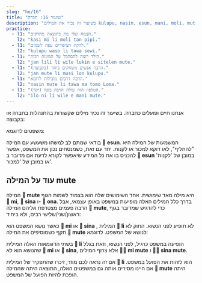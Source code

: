 ```yaml
---
slug: "he/16"
title: "שיעור 16: חברה"
description: "בשיעור זה נכיר את המילים kulupu, nasin, esun, mani, moli, mute!"
practice:
  - l1: "הצמח שלי מת כתוצאה מחרקים."
    l2: "kasi mi li moli tan pipi."
  - l1: "להקת הציפורים עפה לשמים."
    l2: "kulupu waso li tawa sewi."
  - l1: "הילד רוצה להסתכל על תמונות רבות."
    l2: "jan lili li wile lukin e sitelen mute."
  - l1: "הרבה אנשים משחקים ביחד (כקבוצה)."
    l2: "jan mute li musi lon kulupu."
  - l1: "הרבה דרכים מובילות לרומא."
    l2: "nasin mute li tawa ma tomo Loma."
  - l1: "הטלפון הזה עולה הרבה כסף (יקר)."
    l2: "ilo ni li wile e mani mute."
---
```



אנחנו חיים ופועלים כחברה. בשיעור זה נכיר מילים שקשורות בהתנהלות בחברה או בקבוצה:

<List>
  <Word sl="kulupu" m="חבורה, קבוצה, נבחרת" />
  <Word sl="nasin" m="דרך, מסלול, שיטה" />
  <Word sl="esun" m="להחליף, לסחור, שוק, מסחר" />
  <Word sl="mani" m="כסף, דבר ערך" />
  <Word sl="moli" m="מת, להרוג" />
  <Word sl="mute" m="הרבה, מאד" />
</List>

משפטים לדוגמא:

<List>
  <Sentence sl="nasin mute li lon." m="יש הרבה מסורות." />
  <Sentence sl="jan li pali lon kulupu." m="אנשים עובדים בקבוצה." />
  <Sentence sl="len pona li wile e mani mute." m="בגדים טובים דורשים הרבה כסף." />
  <Sentence sl="jan mute li moli tan utala suli." m="הרבה אנשים מתו כתוצאה מהמלחמה."/>
  <Sentence sl="mi wile esun e soweli mi." m="אני רוצה למכור את הפרה שלי." />
  <Sentence sl="mi wile ala esun e soweli sina." m="אני לא רוצה לקנות את הפרה שלך." />
</List>

בודאי שמתם לב למשהו משעשע עם המילה **󱤋 esun**. המשמעות של המילה היא "להחליף", לאו דוקא למכור או לקנות. יחד עם זאת, כשמנסחים נכון את המשפט, אפשר להכניס בו את כל המידע שיאפשר לקורא לדעת אם מדובר ב  **󱤋 esun** במובן של 'לקנות' או במובן של 'למכור'. 

## עוד על המילה mute

המילה **󱤼 mute** היא מילה מאד שימושית. אחד השימושים שלה הוא בצמוד לשמות הגוף **󱤴 mi**, **󱥞 sina** ו- **󱥆 ona**. בדרך כלל המילים האלה מופיעות במשפט באופן עצמאי, אבל הרבה פעמים מצטרפת אליהם המילה **󱤼 mute**, כדי להדגיש שמדובר בגוף ראשון/שני/שלישי רבים, ולא ביחיד:

<List>
  <Word sl="mi mute" m="אנחנו" />
  <Sentence sl="kulupu pali li jo e mi mute." m="באירגון העובדים יש רבים מאיתנו." />
  <Word sl="sina mute" m="אתם/אתן" />
  <Sentence sl="ona li ken sitelen e sina mute." m="הם/ן יכולים/ות לצלם אתכם/ן." />
</List>

כאשר נושא המשפט הוא **󱤴 mi** או **󱥞 sina** , המילית  **󱤧 li** לא תופיע לפני הנשוא. החוק לא תקף כשמוסיפים את המילה **󱤼 mute** לנושא של המשפט. לדוגמא:

<List>
  <Sentence sl="mi mute li kalama musi." m="אנחנו מנגנים." />
  <Sentence sl="sina mute li sona e ni." m="אתם/ן יודעים/ות את זה." />
</List>

בשתי הדוגמאות האלה המילית **󱤧 li** הופיעה במשפט כרגיל, לפני הנשוא, וזאת בגלל שהנושא הוא לא **󱤴 mi** או **󱥞 sina**, אלא צרוף המילים **󱤴󱤼 mi mute** ו **󱥞󱤼 sina mute**.

אם זה נראה לכם מוזר, זיכרו שהתפקיד של המילית **󱤧 li** הוא לזהות את הפועל במשפט. אם היינו מסירים אותה גם במשפטים האלה, התוצאה היתה שהמילה **󱤼 mute** היתה הופכת להיות הפועל של המשפט.

<Practice exercises={frontmatter.practice} />

